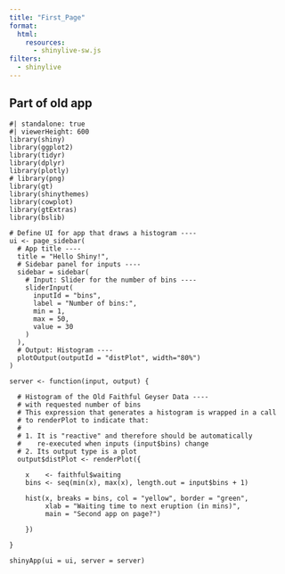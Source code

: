 ```yaml
---
title: "First_Page"
format: 
  html:
    resources: 
      - shinylive-sw.js
filters:
  - shinylive
---
```


## Part of old app

```shinylive-r
#| standalone: true
#| viewerHeight: 600
library(shiny)
library(ggplot2)
library(tidyr)
library(dplyr)
library(plotly)
# library(png)
library(gt)
library(shinythemes)
library(cowplot)
library(gtExtras)  
library(bslib)

# Define UI for app that draws a histogram ----
ui <- page_sidebar(
  # App title ----
  title = "Hello Shiny!",
  # Sidebar panel for inputs ----
  sidebar = sidebar(
    # Input: Slider for the number of bins ----
    sliderInput(
      inputId = "bins",
      label = "Number of bins:",
      min = 1,
      max = 50,
      value = 30
    )
  ),
  # Output: Histogram ----
  plotOutput(outputId = "distPlot", width="80%")
)

server <- function(input, output) {

  # Histogram of the Old Faithful Geyser Data ----
  # with requested number of bins
  # This expression that generates a histogram is wrapped in a call
  # to renderPlot to indicate that:
  #
  # 1. It is "reactive" and therefore should be automatically
  #    re-executed when inputs (input$bins) change
  # 2. Its output type is a plot
  output$distPlot <- renderPlot({

    x    <- faithful$waiting
    bins <- seq(min(x), max(x), length.out = input$bins + 1)

    hist(x, breaks = bins, col = "yellow", border = "green",
         xlab = "Waiting time to next eruption (in mins)",
         main = "Second app on page?")

    })

}

shinyApp(ui = ui, server = server)

```

